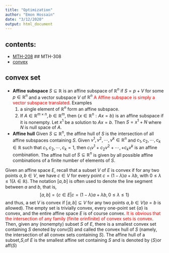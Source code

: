 ```yaml
---
title: "Optimization"
author: "Emon Hossain"
date: "3/12/2020"
output: html_document
---
```

## contents:
- [MTH-208](#mth-208)
## MTH-308
- [convex](https://math.dartmouth.edu/~m126w18/pdf/part1.pdf)

## convex set 
- **Affine subspace**
$S\subseteq \mathbb{R}$ is an affine subspace of $\mathbb{R}^n$ if $S=p+V$ for some $p\in \mathbb{R}^n$ and a vector subspace $V$ of $\mathbb{R}^n$
<span style="color:red">A Affine subspace is simply a vector subspace translated</span>. Examples
    1. a single element of $\mathbb{R}^n$ form an affine subspace.
    2. If $A\in\mathbb{R}^{m\times n},b\in\mathbb{R}^m$, then $\{x\in\mathbb{R}^n:Ax=b\}$ is an affine subspace if it is nonempty. Let $x^1$ be a solution to $Ax=b$. Then $S=x^1+N$ where $N$ is null space of $A$.
- **Affine hull**
Given $S\subseteq\mathbb{R}^n$, the affine hull of $S$ is the intersection of all affine subspaces containing $S$. Given $v^1,v^2,\cdots,v^k\in\mathbb{R}^n$ and $c_1,c_2,\cdots,c_k\in\mathbb{R}$ such that $c_1,c_2,\cdots,c_k=1$, then $c_1v^1+c_2v^2+\cdots,+c_kv^k\text{ is an affine combination}$. The affine hull of $S\subseteq\mathbb{R}^n$ is given by all possible affine combinations of a finite number of elements of $S$.

Given an affine space $E$, recall that a subset $V$ of $E$ is convex if for any two points $a,b\in V$, we have $c\in V$ for every point $c=(1-\lambda)a+\lambda b$, with $0\leq\lambda\leq1(\lambda\in\mathbb{R})$. The notation $[a,b]$ is often used to denote the line segment between $a$ and $b$, that is,
$$[a,b]=\{c\in E|c=(1-\lambda)a+\lambda b,0\leq\lambda\leq1\}$$
and thus, a set $V$ is convex if $[a,b]\subseteq V$ for any two points $a,b\in V(a=b\text{ is allowed})$. The empty set is trivially convex, every one-point set $\{a\}$ is convex, and the entire affine space $E$ is of course convex. <span style="color:red">It is obvious that the intersection of any family (finite orinfinite) of convex sets is convex</span>. Then, given any (nonempty) subset $S$ of $E$, there is a smallest convex set containing $S$ denoted by $\text{conv}(S)$ and called the convex hull of $S$ (namely, the intersection of all convex sets containing $S$). The affine hull of a subset,$S$,of $E$ is the smallest affine set containing $S$ and is denoted by $⟨S⟩\text{or aff}(S)$
